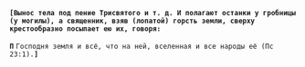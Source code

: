 **`[Вынос тела под пение Трисвятого и т. д. И полагают останки у гробницы (у могилы), а священник, взяв (лопатой) горсть земли, сверху крестообразно посыпает ею их, говоря:`**

**`П`** `Господня земля и всё, что на ней, вселенная и все народы её (Пс 23:1).`**`]`**
